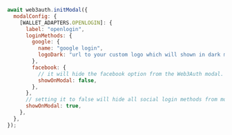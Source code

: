 ```javascript
await web3auth.initModal({
  modalConfig: {
    [WALLET_ADAPTERS.OPENLOGIN]: {
      label: "openlogin",
      loginMethods: {
        google: {
          name: "google login",
          logoDark: "url to your custom logo which will shown in dark mode",
        },
        facebook: {
          // it will hide the facebook option from the Web3Auth modal.
          showOnModal: false,
        },
      },
      // setting it to false will hide all social login methods from modal.
      showOnModal: true,
    },
  },
});
```
